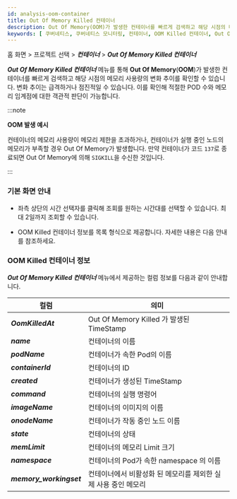 ```yaml
---
id: analysis-oom-container
title: Out Of Memory Killed 컨테이너
description: Out Of Memory(OOM)가 발생한 컨테이너를 빠르게 검색하고 해당 시점의 메모리 사용량의 변화 추이를 확인할 수 있습니다.
keywords: [ 쿠버네티스, 쿠버네티스 모니터링, 컨테이너, OOM Killed 컨테이너, Out Of Memory ]
---
```


홈 화면 > 프로젝트 선택 > ***컨테이너*** > ***Out Of Memory Killed 컨테이너***

***Out Of Memory Killed 컨테이너*** 메뉴를 통해 **Out Of Memory**(**OOM**)가 발생한 컨테이너를 빠르게 검색하고 해당 시점의 메모리 사용량의 변화 추이를 확인할 수 있습니다. 변화 추이는 급격하거나 점진적일 수 있습니다. 이를 확인해 적절한 POD 수와 메모리 임계점에 대한 객관적 판단이 가능합니다.

:::note 

**OOM 발생 예시**

컨테이너의 메모리 사용량이 메모리 제한을 초과하거나, 컨테이너가 실행 중인 노드의 메모리가 부족할 경우 Out Of Memory가 발생합니다. 만약 컨테이너가 코드 `137`로 종료되면 Out Of Memory에 의해 `SIGKILL`을 수신한 것입니다.

:::

### 기본 화면 안내 

<ImgLang img='whatap_kubernetes_analysis_oom_container_1.png' desc='Out Of Memory Killed 컨테이너' />

* 좌측 상단의 시간 선택자를 클릭해 조회를 원하는 시간대를 선택할 수 있습니다. 최대 2일까지 조회할 수 있습니다.

* OOM Killed 컨테이너 정보를 목록 형식으로 제공합니다. 자세한 내용은 다음 안내를 참조하세요.

### OOM Killed 컨테이너 정보 

***Out Of Memory Killed 컨테이너*** 메뉴에서 제공하는 컬럼 정보를 다음과 같이 안내합니다.

|컬럼|	의미|
|---|---|
|***OomKilledAt***|	Out Of Memory Killed 가 발생된 TimeStamp|
|***name***|	컨테이너의 이름|
|***podName***|	컨테이너가 속한 Pod의 이름|
|***containerId***|	컨테이너의 ID|
|***created***|	컨테이너가 생성된 TimeStamp|
|***command***|	컨테이너의 실행 명령어|
|***imageName***|	컨테이너의 이미지의 이름|
|***onodeName***|	컨테이너가 작동 중인 노드 이름|
|***state***|	컨테이너의 상태|
|***memLimit***|	컨테이너의 메모리 Limit 크기|
|***namespace***|	컨테이너의 Pod가 속한 namespace 의 이름|
|***memory_workingset***|	컨테이너에서 비활성화 된 메모리를 제외한 실제 사용 중인 메모리|